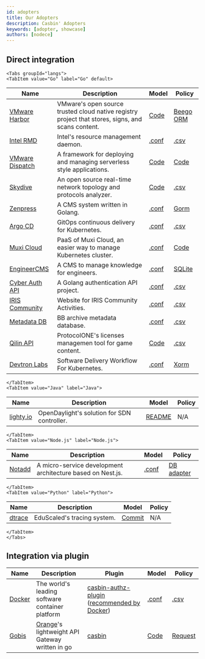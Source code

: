 ```yaml
---
id: adopters
title: Our Adopters
description: Casbin' Adopters
keywords: [adopter, showcase]
authors: [nodece]
---
```




## Direct integration

```mdx-code-block
<Tabs groupId="langs">
<TabItem value="Go" label="Go" default>
```

| Name                                                            | Description                                                                                       | Model                                                                                                      | Policy                                                                                               |
|-----------------------------------------------------------------|---------------------------------------------------------------------------------------------------|------------------------------------------------------------------------------------------------------------|------------------------------------------------------------------------------------------------------|
| [VMware Harbor](https://github.com/goharbor/harbor)             | VMware's open source trusted cloud native registry project that stores, signs, and scans content. | [Code](https://github.com/goharbor/harbor/blob/master/src/pkg/permission/evaluator/rbac/casbin.go#L24-L44) | [Beego ORM](https://github.com/goharbor/harbor/blob/master/src/replication/dao/policy.go#L24-L26)    |
| [Intel RMD](https://github.com/intel/rmd)                       | Intel's resource management daemon.                                                               | [.conf](https://github.com/intel/rmd/blob/master/etc/rmd/acl/url/model.conf)                               | [.csv](https://github.com/intel/rmd/blob/master/etc/rmd/acl/url/policy.csv)                          |
| [VMware Dispatch](https://github.com/vmware/dispatch)           | A framework for deploying and managing serverless style applications.                             | [Code](https://github.com/vmware/dispatch/blob/master/pkg/identity-manager/handlers.go#L46-L55)            | [Code](https://github.com/vmware/dispatch/blob/master/pkg/identity-manager/handlers_test.go#L35-L45) |
| [Skydive](https://github.com/skydive-project/skydive)           | An open source real-time network topology and protocols analyzer.                                 | [Code](https://github.com/skydive-project/skydive/blob/master/config/config.go#L136-L140)                  | [.csv](https://github.com/skydive-project/skydive/blob/master/rbac/policy.csv)                       |
| [Zenpress](https://github.com/insionng/zenpress)                | A CMS system written in Golang.                                                                   | [.conf](https://github.com/insionng/zenpress/blob/master/content/config/rbac_model.conf)                   | [Gorm](https://github.com/insionng/zenpress/blob/master/model/user.go#L53-L77)                       |
| [Argo CD](https://github.com/argoproj/argo-cd)                  | GitOps continuous delivery for Kubernetes.                                                        | [.conf](https://github.com/argoproj/argo-cd/blob/master/util/rbac/model.conf)                              | [.csv](https://github.com/argoproj/argo-cd/blob/master/util/rbac/builtin-policy.csv)                 |
| [Muxi Cloud](https://github.com/muxiyun/Mae)                    | PaaS of Muxi Cloud, an easier way to manage Kubernetes cluster.                                   | [.conf](https://github.com/muxiyun/Mae/blob/master/conf/casbinmodel.conf)                                  | [Code](https://github.com/muxiyun/Mae/blob/master/pkg/casbin/initPolicy.go#L21-L95)                  |
| [EngineerCMS](https://github.com/3xxx/EngineerCMS)              | A CMS to manage knowledge for engineers.                                                          | [.conf](https://github.com/3xxx/EngineerCMS/blob/master/conf/rbac_model.conf)                              | [SQLite](https://github.com/3xxx/EngineerCMS/blob/master/database/engineer.db)                       |
| [Cyber Auth API](https://github.com/CyberlifeCN/cyber-auth-api) | A Golang authentication API project.                                                              | [.conf](https://github.com/CyberlifeCN/cyber-auth-api/blob/master/conf/authz_model.conf)                   | [.csv](https://github.com/CyberlifeCN/cyber-auth-api/blob/master/conf/authz_policy.csv)              |
| [IRIS Community](https://github.com/irisnet/iris-community)     | Website for IRIS Community Activities.                                                            | [.conf](https://github.com/irisnet/iris-community/blob/master/authz/authz_model.conf)                      | [.csv](https://github.com/irisnet/iris-community/blob/master/authz/authz_policy.csv)                 |
| [Metadata DB](https://github.com/Bnei-Baruch/mdb)               | BB archive metadata database.                                                                     | [.conf](https://github.com/Bnei-Baruch/mdb/blob/master/data/permissions_model.conf)                        | [.csv](https://github.com/Bnei-Baruch/mdb/blob/master/data/permissions_policy.csv)                   |
| [Qilin API](https://github.com/ProtocolONE/qilin.api)           | ProtocolONE's licenses managemen tool for game content.                                           | [Code](https://github.com/ProtocolONE/rbac/blob/master/model.go)                                           | [.csv](https://github.com/ProtocolONE/rbac/tree/master/conf)                                         |
| [Devtron Labs](https://github.com/devtron-labs/devtron)         | Software Delivery Workflow For Kubernetes.                                                        | [.conf](https://github.com/devtron-labs/devtron/blob/main/auth_model.conf)                                 | [Xorm](https://github.com/devtron-labs/devtron/blob/main/internal/casbin/Adapter.go)                 |

```mdx-code-block
</TabItem>
<TabItem value="Java" label="Java">
```

| Name                                                             | Description                                 | Model                                                                                                                                                                               | Policy |
|------------------------------------------------------------------|---------------------------------------------|-------------------------------------------------------------------------------------------------------------------------------------------------------------------------------------|--------|
| [lighty.io](https://github.com/PantheonTechnologies/lighty-core) | OpenDaylight's solution for SDN controller. | [README](https://github.com/PantheonTechnologies/lighty-core/blob/6f2ceaae6a68e08c96d14d2fa8ee060ad9f61606/lighty-examples/lighty-controller-springboot-netconf/README.md#security) | N/A    |

```mdx-code-block
</TabItem>
<TabItem value="Node.js" label="Node.js">
```

| Name                                       | Description                                                | Model                                                                                                                             | Policy                                                                                                                            |
|--------------------------------------------|------------------------------------------------------------|-----------------------------------------------------------------------------------------------------------------------------------|-----------------------------------------------------------------------------------------------------------------------------------|
| [Notadd](https://github.com/notadd/notadd) | A micro-service development architecture based on Nest.js. | [.conf](https://github.com/notadd/notadd/blob/e58d0a0cf5d691c3fe20170e94cdd8e2c627abd4/apps/nest-upms/src/casbin/rbac_model.conf) | [DB adapter](https://github.com/notadd/notadd/blob/e58d0a0cf5d691c3fe20170e94cdd8e2c627abd4/apps/nest-upms/src/casbin/adapter.ts) |

```mdx-code-block
</TabItem>
<TabItem value="Python" label="Python">
```

| Name                                          | Description                 | Model                                                                                         | Policy |
|-----------------------------------------------|-----------------------------|-----------------------------------------------------------------------------------------------|--------|
| [dtrace](https://github.com/EduScaled/dtrace) | EduScaled's tracing system. | [Commit](https://github.com/EduScaled/dtrace/commit/6e8d6b52ec2fa120e8ad63f84a4aecc3eae14c02) | N/A    |

```mdx-code-block
</TabItem>
</Tabs>
```


## Integration via plugin

| Name                                                  | Description                                                                              | Plugin                                                                                                                                                                      | Model                                                                                                | Policy                                                                                                    |
|-------------------------------------------------------|------------------------------------------------------------------------------------------|-----------------------------------------------------------------------------------------------------------------------------------------------------------------------------|------------------------------------------------------------------------------------------------------|-----------------------------------------------------------------------------------------------------------|
| [Docker](https://github.com/docker/docker)            | The world's leading software container platform                                          | [casbin-authz-plugin](https://github.com/casbin/casbin-authz-plugin) ([recommended by Docker](https://docs.docker.com/engine/extend/legacy_plugins/#authorization-plugins)) | [.conf](https://github.com/casbin/casbin-authz-plugin/blob/master/examples/basic_model.conf)         | [.csv](https://github.com/casbin/casbin-authz-plugin/blob/master/examples/basic_policy.csv)               |
| [Gobis](https://github.com/orange-cloudfoundry/gobis) | [Orange](https://github.com/orange-cloudfoundry)'s lightweight API Gateway written in go | [casbin](https://github.com/orange-cloudfoundry/gobis-middlewares/tree/master/casbin)                                                                                       | [Code](https://github.com/orange-cloudfoundry/gobis-middlewares/blob/master/casbin/model.go#L52-L65) | [Request](https://github.com/orange-cloudfoundry/gobis-middlewares/blob/master/casbin/adapter.go#L46-L64) |
